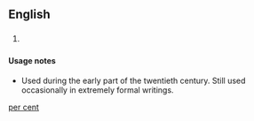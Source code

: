 ==English==

==={{abbreviation-old|en}}===
{{head|en}}

# {{context|archaic|lang=en}} {{alternative form of|percent|lang=en}}

====Usage notes====
* Used during the early part of the twentieth century. Still used occasionally in extremely formal writings.

[[Category:English terms spelled with .|per cent]]